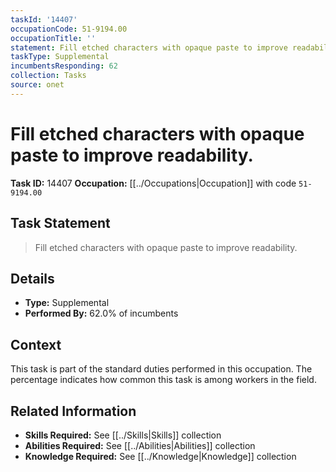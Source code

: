 ```yaml
---
taskId: '14407'
occupationCode: 51-9194.00
occupationTitle: ''
statement: Fill etched characters with opaque paste to improve readability.
taskType: Supplemental
incumbentsResponding: 62
collection: Tasks
source: onet
---
```

# Fill etched characters with opaque paste to improve readability.

**Task ID:** 14407
**Occupation:** [[../Occupations|Occupation]] with code `51-9194.00`

## Task Statement

> Fill etched characters with opaque paste to improve readability.

## Details

- **Type:** Supplemental
- **Performed By:** 62.0% of incumbents

## Context

This task is part of the standard duties performed in this occupation. The percentage indicates how common this task is among workers in the field.

## Related Information

- **Skills Required:** See [[../Skills|Skills]] collection
- **Abilities Required:** See [[../Abilities|Abilities]] collection
- **Knowledge Required:** See [[../Knowledge|Knowledge]] collection

